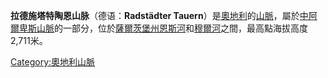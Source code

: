 '''拉德施塔特陶恩山脉'''（德语：'''Radstädter Tauern'''）是[[奧地利|奧地利]]的[[山脈|山脈]]，屬於[[中阿爾卑斯山脈|中阿爾卑斯山脈]]的一部分，位於[[薩爾茨堡州|薩爾茨堡州]][[恩斯河|恩斯河]]和[[穆爾河|穆爾河]]之間，最高點海拔高度2,711米。

{{Austria-geo-stub}}
[[Category:奧地利山脈|Category:奧地利山脈]]